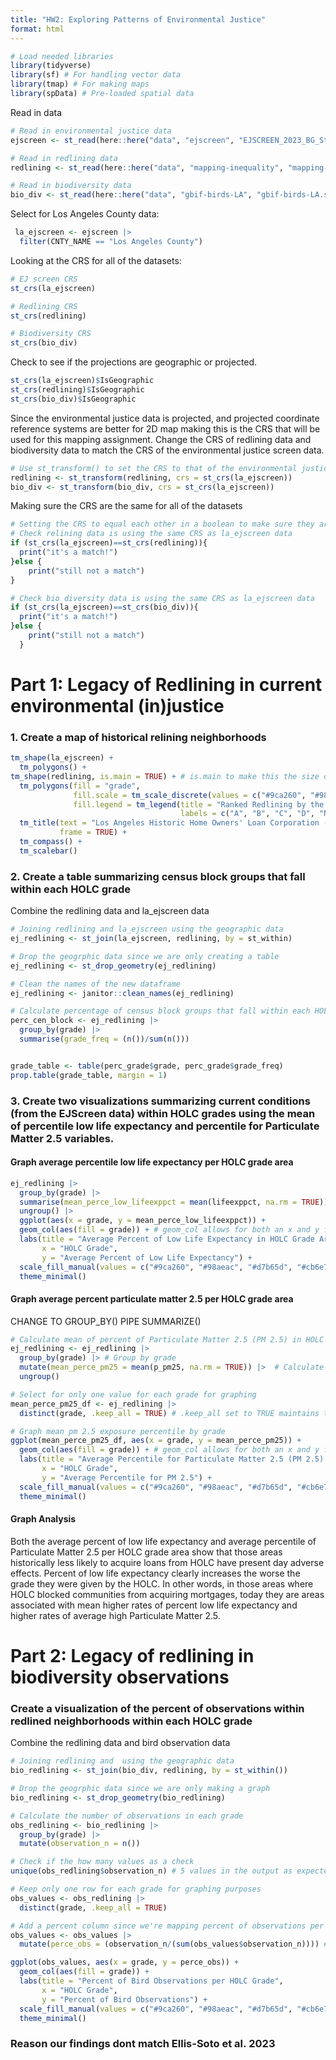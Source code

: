 ```yaml
---
title: "HW2: Exploring Patterns of Environmental Justice"
format: html
---
```


```r
# Load needed libraries 
library(tidyverse)
library(sf) # For handling vector data
library(tmap) # For making maps
library(spData) # Pre-loaded spatial data
```

Read in data
```r
# Read in environmental justice data
ejscreen <- st_read(here::here("data", "ejscreen", "EJSCREEN_2023_BG_StatePct_with_AS_CNMI_GU_VI.gdb"))

# Read in redlining data
redlining <- st_read(here::here("data", "mapping-inequality", "mapping-inequality-los-angeles.json"))

# Read in biodiversity data
bio_div <- st_read(here::here("data", "gbif-birds-LA", "gbif-birds-LA.shp"))
```
Select for Los Angeles County data: 
```r
 la_ejscreen <- ejscreen |> 
  filter(CNTY_NAME == "Los Angeles County")
```

Looking at the CRS for all of the datasets: 
```r
# EJ screen CRS
st_crs(la_ejscreen)
```


```r
# Redlining CRS
st_crs(redlining)
```


```r
# Biodiversity CRS
st_crs(bio_div)
```

 Check to see if the projections are geographic or projected.
```r
st_crs(la_ejscreen)$IsGeographic
st_crs(redlining)$IsGeographic
st_crs(bio_div)$IsGeographic
```
 
Since the environmental justice data is projected, and projected coordinate reference systems are better for 2D map making this is the CRS that will be used for this mapping assignment. Change the CRS of redlining data and biodiversity data to match the CRS of the environmental justice screen data.  
```r
# Use st_transform() to set the CRS to that of the environmental justice data
redlining <- st_transform(redlining, crs = st_crs(la_ejscreen))
bio_div <- st_transform(bio_div, crs = st_crs(la_ejscreen))
```

Making sure the CRS are the same for all of the datasets
```r
# Setting the CRS to equal each other in a boolean to make sure they are all the same
# Check relining data is using the same CRS as la_ejscreen data
if (st_crs(la_ejscreen)==st_crs(redlining)){
  print("it's a match!")
}else {
    print("still not a match")
}

# Check bio diversity data is using the same CRS as la_ejscreen data
if (st_crs(la_ejscreen)==st_crs(bio_div)){
  print("it's a match!")
}else {
    print("still not a match")
  }
```


# Part 1: Legacy of Redlining in current environmental (in)justice
### 1. Create a map of historical relining neighborhoods 
```r
tm_shape(la_ejscreen) +
  tm_polygons() + 
tm_shape(redlining, is.main = TRUE) + # is.main to make this the size of the map
  tm_polygons(fill = "grade",
              fill.scale = tm_scale_discrete(values = c("#9ca260", "#98aeac", "#d7b65d", "#cb6e7e")), # Color matched to align with historical maps 
              fill.legend = tm_legend(title = "Ranked Redlining by the HOLC",
                                      labels = c("A", "B", "C", "D", "NA"))) + # Add the label 
  tm_title(text = "Los Angeles Historic Home Owners' Loan Corporation (HOLC) Redlining",
           frame = TRUE) + 
  tm_compass() +
  tm_scalebar()
```
### 2. Create a table summarizing census block groups that fall within each HOLC grade 

Combine the redlining data and la_ejscreen data
```r
# Joining redlining and la_ejscreen using the geographic data
ej_redlining <- st_join(la_ejscreen, redlining, by = st_within)

# Drop the geogrphic data since we are only creating a table
ej_redlining <- st_drop_geometry(ej_redlining)
```

```r
# Clean the names of the new dataframe
ej_redlining <- janitor::clean_names(ej_redlining)
```


```r
# Calculate percentage of census block groups that fall within each HOLC grade
perc_cen_block <- ej_redlining |> 
  group_by(grade) |> 
  summarise(grade_freq = (n())/sum(n()))


grade_table <- table(perc_grade$grade, perc_grade$grade_freq)
prop.table(grade_table, margin = 1)
```
### 3. Create two visualizations summarizing current conditions (from the EJScreen data) within HOLC grades using the mean of percentile low life expectancy and percentile for Particulate Matter 2.5 variables.

#### Graph average percentile low life expectancy per HOLC grade area
```r
ej_redlining |> 
  group_by(grade) |> 
  summarise(mean_perce_low_lifeexppct = mean(lifeexppct, na.rm = TRUE)) |> 
  ungroup() |> 
  ggplot(aes(x = grade, y = mean_perce_low_lifeexppct)) +
  geom_col(aes(fill = grade)) + # geom_col allows for both an x and y for aesthetics
  labs(title = "Average Percent of Low Life Expectancy in HOLC Grade Areas",
       x = "HOLC Grade",
       y = "Average Percent of Low Life Expectancy") +
  scale_fill_manual(values = c("#9ca260", "#98aeac", "#d7b65d", "#cb6e7e")) + # Match colors to historic maps
  theme_minimal()
```


#### Graph average percent particulate matter 2.5 per HOLC grade area
CHANGE TO GROUP_BY() PIPE SUMMARIZE()
```r
# Calculate mean of percent of Particulate Matter 2.5 (PM 2.5) in HOLC Grade Areas
ej_redlining <- ej_redlining |> 
  group_by(grade) |> # Group by grade 
  mutate(mean_perce_pm25 = mean(p_pm25, na.rm = TRUE)) |>  # Calculate mean pm2.5
  ungroup()

# Select for only one value for each grade for graphing
mean_perce_pm25_df <- ej_redlining |> 
  distinct(grade, .keep_all = TRUE) # .keep_all set to TRUE maintains the whole row

# Graph mean pm 2.5 exposure percentile by grade
ggplot(mean_perce_pm25_df, aes(x = grade, y = mean_perce_pm25)) +
  geom_col(aes(fill = grade)) + # geom_col allows for both an x and y for aesthetics
  labs(title = "Average Percentile for Particulate Matter 2.5 (PM 2.5) in HOLC Grade Areas",
       x = "HOLC Grade",
       y = "Average Percentile for PM 2.5") +
  scale_fill_manual(values = c("#9ca260", "#98aeac", "#d7b65d", "#cb6e7e")) + # Match colors to historic maps
  theme_minimal()
```

#### Graph Analysis

Both the average percent of low life expectancy and average percentile of Particulate Matter 2.5 per HOLC grade area show that those areas historically less likely to acquire loans from HOLC have present day adverse effects. Percent of low life expectancy clearly increases the worse the grade they were given by the HOLC. In other words, in those areas where HOLC blocked communities from acquiring mortgages, today they are areas associated with mean higher rates of percent low life expectancy and higher rates of average high Particulate Matter 2.5.

# Part 2: Legacy of redlining in biodiversity observations
### Create a visualization of the percent of observations within redlined neighborhoods within each HOLC grade

Combine the redlining data and bird observation data
```r
# Joining redlining and  using the geographic data
bio_redlining <- st_join(bio_div, redlining, by = st_within())

# Drop the geogrphic data since we are only making a graph
bio_redlining <- st_drop_geometry(bio_redlining)
```

```r
# Calculate the number of observations in each grade 
obs_redlining <- bio_redlining |> 
  group_by(grade) |> 
  mutate(observation_n = n())

# Check if the how many values as a check
unique(obs_redlining$observation_n) # 5 values in the output as expected

# Keep only one row for each grade for graphing purposes
obs_values <- obs_redlining |> 
  distinct(grade, .keep_all = TRUE)

# Add a percent column since we're mapping percent of observations per HOLC grade
obs_values <- obs_values |> 
  mutate(perce_obs = (observation_n/(sum(obs_values$observation_n)))) # The calculation is the grades' observation number divided by the sum of all observation numbers

ggplot(obs_values, aes(x = grade, y = perce_obs)) + 
  geom_col(aes(fill = grade)) +
  labs(title = "Percent of Bird Observations per HOLC Grade",
       x = "HOLC Grade",
       y = "Percent of Bird Observations") +
  scale_fill_manual(values = c("#9ca260", "#98aeac", "#d7b65d", "#cb6e7e")) + # Match colors to historic maps
  theme_minimal()
```

### Reason our findings dont match Ellis-Soto et al. 2023

